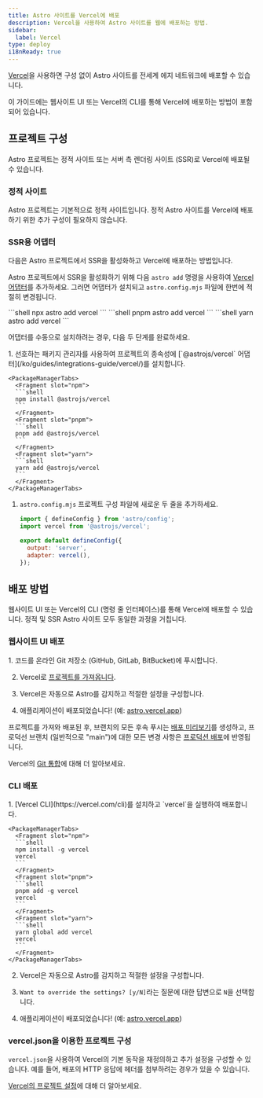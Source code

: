 ```yaml
---
title: Astro 사이트를 Vercel에 배포
description: Vercel을 사용하여 Astro 사이트를 웹에 배포하는 방법.
sidebar:
  label: Vercel
type: deploy
i18nReady: true
---
```


[Vercel](http://vercel.com/)을 사용하면 구성 없이 Astro 사이트를 전세계 에지 네트워크에 배포할 수 있습니다.

이 가이드에는 웹사이트 UI 또는 Vercel의 CLI를 통해 Vercel에 배포하는 방법이 포함되어 있습니다.

## 프로젝트 구성

Astro 프로젝트는 정적 사이트 또는 서버 측 렌더링 사이트 (SSR)로 Vercel에 배포될 수 있습니다.

### 정적 사이트

Astro 프로젝트는 기본적으로 정적 사이트입니다. 정적 Astro 사이트를 Vercel에 배포하기 위한 추가 구성이 필요하지 않습니다.

### SSR용 어댑터

다음은 Astro 프로젝트에서 SSR을 활성화하고 Vercel에 배포하는 방법입니다.

Astro 프로젝트에서 SSR을 활성화하기 위해 다음 `astro add` 명령을 사용하여 [Vercel 어댑터](/ko/guides/integrations-guide/vercel/)를 추가하세요. 그러면 어댑터가 설치되고 `astro.config.mjs` 파일에 한번에 적절히 변경됩니다.

<PackageManagerTabs>
  <Fragment slot="npm">
  ```shell
  npx astro add vercel
  ```
  </Fragment>
  <Fragment slot="pnpm">
  ```shell
  pnpm astro add vercel
  ```
  </Fragment>
  <Fragment slot="yarn">
  ```shell
  yarn astro add vercel
  ```
  </Fragment>
</PackageManagerTabs>

어댑터를 수동으로 설치하려는 경우, 다음 두 단계를 완료하세요.

<Steps>
1. 선호하는 패키지 관리자를 사용하여 프로젝트의 종속성에 [`@astrojs/vercel` 어댑터](/ko/guides/integrations-guide/vercel/)를 설치합니다.

    <PackageManagerTabs>
      <Fragment slot="npm">
      ```shell
      npm install @astrojs/vercel
      ```
      </Fragment>
      <Fragment slot="pnpm">
      ```shell
      pnpm add @astrojs/vercel
      ```
      </Fragment>
      <Fragment slot="yarn">
      ```shell
      yarn add @astrojs/vercel
      ```
      </Fragment>
    </PackageManagerTabs>

1. `astro.config.mjs` 프로젝트 구성 파일에 새로운 두 줄을 추가하세요.

    ```js title="astro.config.mjs" ins={2, 5-6}
    import { defineConfig } from 'astro/config';
    import vercel from '@astrojs/vercel';

    export default defineConfig({
      output: 'server',
      adapter: vercel(),
    });
    ```
</Steps>

## 배포 방법

웹사이트 UI 또는 Vercel의 CLI (명령 줄 인터페이스)를 통해 Vercel에 배포할 수 있습니다. 정적 및 SSR Astro 사이트 모두 동일한 과정을 거칩니다.

### 웹사이트 UI 배포

<Steps>
1. 코드를 온라인 Git 저장소 (GitHub, GitLab, BitBucket)에 푸시합니다.

2. Vercel로 [프로젝트를 가져옵니다](https://vercel.com/new).

3. Vercel은 자동으로 Astro를 감지하고 적절한 설정을 구성합니다.

4. 애플리케이션이 배포되었습니다! (예: [astro.vercel.app](https://astro.vercel.app/))
</Steps>

프로젝트를 가져와 배포된 후, 브랜치의 모든 후속 푸시는 [배포 미리보기](https://vercel.com/docs/concepts/deployments/preview-deployments)를 생성하고, 프로덕선 브랜치 (일반적으로 "main")에 대한 모든 변경 사항은 [프로덕션 배포](https://vercel.com/docs/concepts/deployments/environments#production)에 반영됩니다.

<ReadMore>Vercel의 [Git 통합](https://vercel.com/docs/concepts/git)에 대해 더 알아보세요.</ReadMore>


### CLI 배포

<Steps>
1. [Vercel CLI](https://vercel.com/cli)를 설치하고 `vercel`을 실행하여 배포합니다.

    <PackageManagerTabs>
      <Fragment slot="npm">
      ```shell
      npm install -g vercel
      vercel
      ```
      </Fragment>
      <Fragment slot="pnpm">
      ```shell
      pnpm add -g vercel
      vercel
      ```
      </Fragment>
      <Fragment slot="yarn">
      ```shell
      yarn global add vercel
      vercel
      ```
      </Fragment>
    </PackageManagerTabs>

2. Vercel은 자동으로 Astro를 감지하고 적절한 설정을 구성합니다.

3. `Want to override the settings? [y/N]`라는 질문에 대한 답변으로 `N`을 선택합니다.

4. 애플리케이션이 배포되었습니다! (예: [astro.vercel.app](https://astro.vercel.app/))
</Steps>

### vercel.json을 이용한 프로젝트 구성

`vercel.json`을 사용하여 Vercel의 기본 동작을 재정의하고 추가 설정을 구성할 수 있습니다. 예를 들어, 배포의 HTTP 응답에 헤더를 첨부하려는 경우가 있을 수 있습니다.

<ReadMore>[Vercel의 프로젝트 설정](https://vercel.com/docs/project-configuration)에 대해 더 알아보세요.</ReadMore>
